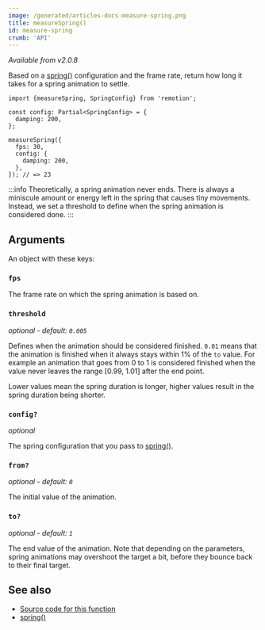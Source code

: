 ```yaml
---
image: /generated/articles-docs-measure-spring.png
title: measureSpring()
id: measure-spring
crumb: 'API'
---
```


_Available from v2.0.8_

Based on a [spring()](/docs/spring) configuration and the frame rate, return how long it takes for a spring animation to settle.

```tsx twoslash
import {measureSpring, SpringConfig} from 'remotion';

const config: Partial<SpringConfig> = {
  damping: 200,
};

measureSpring({
  fps: 30,
  config: {
    damping: 200,
  },
}); // => 23
```

:::info
Theoretically, a spring animation never ends. There is always a miniscule amount or energy left in the spring that causes tiny movements. Instead, we set a threshold to define when the spring animation is considered done.
:::

## Arguments

An object with these keys:

### `fps`

The frame rate on which the spring animation is based on.

### `threshold`

_optional - default: `0.005`_

Defines when the animation should be considered finished. `0.01` means that the animation is finished when it always stays within 1% of the `to` value. For example an animation that goes from 0 to 1 is considered finished when the value never leaves the range [0.99, 1.01] after the end point.

Lower values mean the spring duration is longer, higher values result in the spring duration being shorter.

### `config?`

_optional_

The spring configuration that you pass to [spring()](/docs/spring#config).

### `from?`

_optional - default: `0`_

The initial value of the animation.

### `to?`

_optional - default: `1`_

The end value of the animation. Note that depending on the parameters, spring animations may overshoot the target a bit, before they bounce back to their final target.

## See also

- [Source code for this function](https://github.com/remotion-dev/remotion/blob/main/packages/core/src/spring/measure-spring.ts)
- [spring()](/docs/spring)
